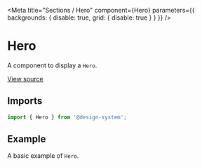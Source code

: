 
<Meta
  title="Sections / Hero"
  component={Hero}
  parameters={{ backgrounds: { disable: true, grid: { disable: true } } }}
/>

# Hero

A component to display a `Hero`.

[View source](https://github.com/actarian/design-system/tree/main/@sections/hero)

## Imports

```js
import { Hero } from '@design-system';
```

<!--
## Props

<ArgsTable of={HeroProps} />
-->

## Example

A basic example of `Hero`.

<Canvas>
  <Story name="Hero">
    <Hero></Hero>
  </Story>
</Canvas>
